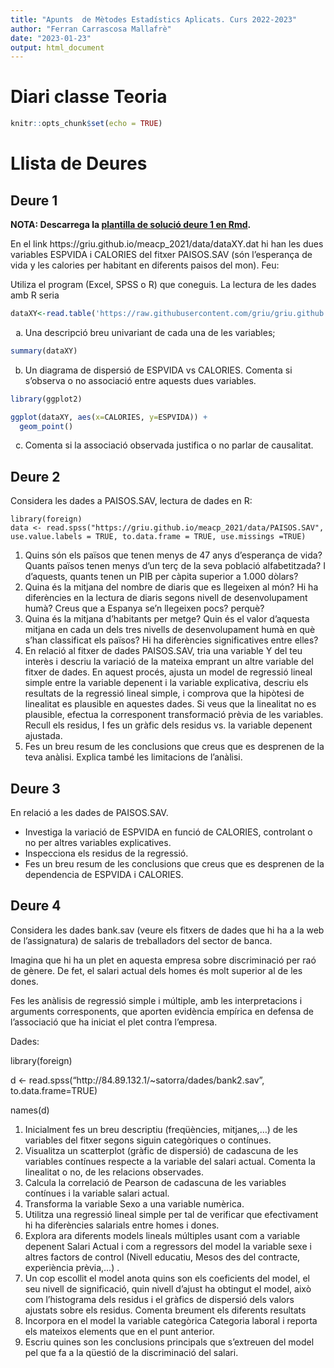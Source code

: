 ```yaml
--- 
title: "Apunts  de Mètodes Estadístics Aplicats. Curs 2022-2023"
author: "Ferran Carrascosa Mallafrè"
date: "2023-01-23"
output: html_document
---
```


# Diari classe Teoria

```r
knitr::opts_chunk$set(echo = TRUE)
```

# Llista de Deures

## Deure 1

**NOTA: Descarrega la [plantilla de solució deure 1 en Rmd](https://raw.githubusercontent.com/griu/meacp_2021/main/www/Rmd/_Deure1.Rmd).**

En el link https://griu.github.io/meacp_2021/data/dataXY.dat hi han les dues variables ESPVIDA i CALORIES del fitxer PAISOS.SAV (són l'esperança de vida y les calories per habitant en diferents paisos del mon). Feu: 

Utiliza el program (Excel, SPSS o R) que coneguis. La lectura de les dades amb R seria

```r
dataXY<-read.table('https://raw.githubusercontent.com/griu/griu.github.io/main/meacp_2021/data/dataXY.dat', header=TRUE, dec=",", sep=";")
```

a) Una descripció breu univariant de cada una de les variables; 

```r
summary(dataXY)
```

b) Un diagrama de dispersió de ESPVIDA vs CALORIES. Comenta si s'observa o no associació entre aquests dues variables.

```r
library(ggplot2)

ggplot(dataXY, aes(x=CALORIES, y=ESPVIDA)) +
  geom_point()
```

c) Comenta si la associació observada justifica o no parlar de causalitat. 


## Deure 2

Considera les dades a PAISOS.SAV, lectura de dades en R:

```
library(foreign)
data <- read.spss("https://griu.github.io/meacp_2021/data/PAISOS.SAV", use.value.labels = TRUE, to.data.frame = TRUE, use.missings =TRUE)
```

1. Quins són els països que tenen menys de 47 anys d’esperança de vida?
Quants països tenen menys d’un terç de la seva població alfabetitzada? I d’aquests, quants tenen un PIB per càpita superior a 1.000 dòlars?
2. Quina és la mitjana del nombre de diaris que es llegeixen al món? Hi ha diferències en la lectura de diaris segons nivell de desenvolupament humà? Creus que a Espanya se’n llegeixen pocs? perquè?
3. Quina és la mitjana d’habitants per metge? Quin és el valor d’aquesta mitjana en cada un dels tres nivells de desenvolupament humà en què s’han classificat els països? Hi ha diferències significatives entre elles?
4. En relació al fitxer de dades PAISOS.SAV, tria una variable Y del teu interès i descriu la variació de la mateixa emprant un altre variable del fitxer de dades. En aquest procés, ajusta un model de regressió lineal simple entre la variable depenent i la variable explicativa, descriu els resultats de la regressió lineal simple, i comprova que la hipòtesi de linealitat es plausible en aquestes dades. Si veus que la linealitat no es plausible, efectua la corresponent transformació prèvia de les variables. Recull els residus, I fes un gràfic dels residus vs. la variable depenent ajustada.
5. Fes un breu resum de les conclusions que creus que es desprenen de la teva anàlisi. Explica també les limitacions de l’anàlisi.

## Deure 3

En relació a les dades de PAISOS.SAV.

- Investiga la variació de ESPVIDA en funció de CALORIES, controlant o no per altres variables explicatives.
- Inspecciona els residus de la regressió.
- Fes un breu resum de les conclusions que creus que es desprenen de la dependencia de ESPVIDA i CALORIES.

## Deure 4

Considera les dades bank.sav (veure els fitxers de dades que hi ha a la web de
l’assignatura) de salaris de treballadors del sector de banca.

Imagina que hi ha un plet en aquesta empresa sobre discriminació per raó de gènere.
De fet, el salari actual dels homes és molt superior al de les dones.

Fes les anàlisis de regressió simple i múltiple, amb les interpretacions i arguments
corresponents, que aporten evidència empírica en defensa de l’associació que ha
iniciat el plet contra l’empresa.

Dades:

library(foreign)

d <- read.spss("http://84.89.132.1/~satorra/dades/bank2.sav", to.data.frame=TRUE)

names(d)

1. Inicialment fes un breu descriptiu (freqüències, mitjanes,...) de les variables del fitxer segons siguin categòriques o contínues.
2. Visualitza un scatterplot (gràfic de dispersió) de cadascuna de les variables
contínues respecte a la variable del salari actual. Comenta la linealitat o no, de les relacions observades.
3. Calcula la correlació de Pearson de cadascuna de les variables contínues i la variable salari actual.
4. Transforma la variable Sexo a una variable numèrica.
5. Utilitza una regressió lineal simple per tal de verificar que efectivament hi ha diferències salarials entre homes i dones.
6. Explora ara diferents models lineals múltiples usant com a variable depenent Salari Actual i com a regressors del model la variable sexe i altres factors de control (Nivell educatiu, Mesos des del contracte, experiència prèvia,...) .
7. Un cop escollit el model anota quins son els coeficients del model, el seu nivell de significació, quin nivell d’ajust ha obtingut el model, això com l’histograma dels residus i el gràfics de dispersió dels valors ajustats sobre els residus. Comenta breument els diferents resultats
8. Incorpora en el model la variable categòrica Categoria laboral i reporta els mateixos elements que en el punt anterior.
9. Escriu quines son les conclusions principals que s’extreuen del model pel que fa a la qüestió de la discriminació del salari.
